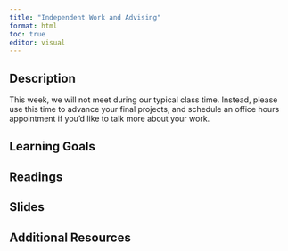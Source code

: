 ```yaml
---
title: "Independent Work and Advising"
format: html
toc: true
editor: visual
---
```


## Description

This week, we will not meet during our typical class time. Instead, please use this time to advance your final projects, and schedule an office hours appointment if you'd like to talk more about your work.

## Learning Goals

## Readings

## Slides

## Additional Resources
